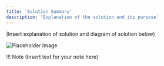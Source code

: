 ```yaml
---
title: 'Solution Summary'
description: 'Explanation of the solution and its purpose'
---
```


(Insert explanation of solution and diagram of solution below)

![Placeholder Image](Images/PlaceholderImage.png)

!!! Note
    (Insert text for your note here)
